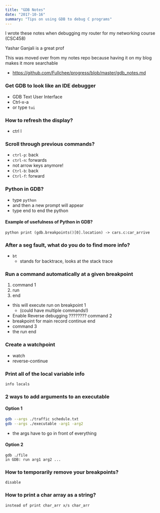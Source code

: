 ```yaml
---
title: "GDB Notes"
date: "2017-10-16"
summary: "Tips on using GDB to debug C programs"
---
```


I wrote these notes when debugging my router for my networking course (CSC458)

Yashar Ganjali is a great prof

This was moved over from my notes repo because having it on my blog makes it more searchable

- https://github.com/Fullchee/progress/blob/master/gdb_notes.md

### Get GDB to look like an IDE debugger

- GDB Text User Interface
- Ctrl-x-a
- or type `tui`

### How to refresh the display?

- ctrl l

### Scroll through previous commands?

- `ctrl-p`: back
- `ctrl-n`: forwards
- not arrow keys anymore!
- `Ctrl-b`: back
- `Ctrl-f`: forward

### Python in GDB?

- type `python`
- and then a new prompt will appear
- type end to end the python

#### Example of usefulness of Python in GDB?

`python print (gdb.breakpoints()[0].location) -> cars.c:car_arrive`

### After a seg fault, what do you do to find more info?

- `bt`
  - stands for backtrace, looks at the stack trace

### Run a command automatically at a given breakpoint

1. command 1
2. run
3. end

- this will execute run on breakpoint 1
  - (could have multiple commands!)
- Enable Reverse debugging ???????? command 2
- breakpoint for main record continue end
- command 3
- the run end

### Create a watchpoint

- watch
- reverse-continue

### Print all of the local variable info

`info locals`

### 2 ways to add arguments to an executable

#### Option 1

```sh
gdb --args ./traffic schedule.txt
gdb --args ./executable -arg1 -arg2
```

- the args have to go in front of everything

#### Option 2

```
gdb ./file
in GDB: run arg1 arg2 ...
```

### How to temporarily remove your breakpoints?

`disable`

### How to print a char array as a string?

`instead of print char_arr x/s char_arr`
